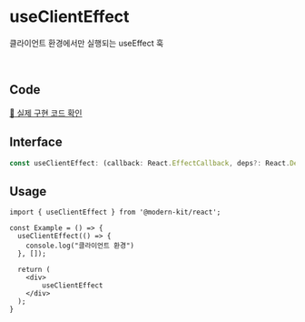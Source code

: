 # useClientEffect

클라이언트 환경에서만 실행되는 useEffect 훅

<br />

## Code
[🔗 실제 구현 코드 확인](https://github.com/modern-agile-team/modern-kit/blob/main/packages/react/src/hooks/useClientEffect/index.ts)

## Interface
```ts title="typescript"
const useClientEffect: (callback: React.EffectCallback, deps?: React.DependencyList) => void;
```

## Usage
```tsx title="typescript"
import { useClientEffect } from '@modern-kit/react';

const Example = () => {
  useClientEffect(() => {
    console.log("클라이언트 환경")
  }, []);

  return (
    <div>
        useClientEffect
    </div>
  );
}
```